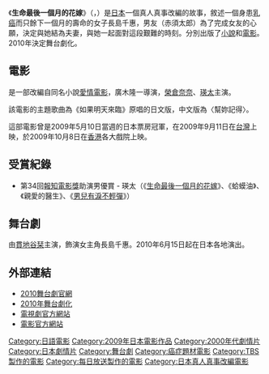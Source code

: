 《'''生命最後一個月的花嫁'''》（{{lang-ja|余命1ヶ月の花嫁}}，{{lang-en|April Bride}}）是[[日本|日本]]一個真人真事改編的故事，敘述一個身患[[乳癌|乳癌]]而只餘下一個月的壽命的女子長島千惠，男友（赤須太郎）為了完成女友的心願，決定與她結為夫妻，與她一起面對這段艱難的時刻。分別出版了[[小說|小說]]和[[電影|電影]]。2010年決定舞台劇化。

==電影==
{{Infobox Film
|片名          = 生命最後一個月的花嫁
|電影原名      = {{lang|ja|余命1ヶ月の花嫁}}
|圖像          = 
|圖像說明      = 
|導演          = 廣木隆一
|監製          = 平野隆
|製片          = 
|編劇          = {{lang|ja|斉藤ひろし}}
|劇本          = 
|故事          = 
|原著          = 
|旁白          = 
|統籌          = 
|主演          = [[榮倉奈奈|榮倉奈奈]]<br/>[[瑛太|瑛太]]
|分級          = 
|副標題        = 
|主題曲        = 
|片頭曲        = 
|片尾曲        = 
|配樂          = 大橋好規
|攝影          = {{lang|ja|斉藤幸一}}
|剪輯          = 菊池純一 
|製片商        = "April Bride" Project
|發行商        = [[東寶|東寶]]
|上映日期      = {{flagicon|JPN}} 2009年5月9日<br />{{flagicon|TWN}} 2009年9月11日
|發行日期      = 
|片長          = 129分
|產地          = {{JPN}}
|語言          = {{flagicon|Japan}} [[日本語|日本語]]
|官方網站      = 
|預算          = 
|票房          = 
|前集          = 
|續集          = 
|中國大陸片名  = 
|港澳片名      = 
|臺灣片名      = 
|新馬片名      = 
|sarft_id    = <!-- 公映許可號碼 -->
|amg_id      = <!-- AMG（All Media Guide）ID -->
|imdb_id     = <!-- IMDB（互聯網電影數據庫）ID -->
}}

是一部改編自同名小說[[愛情電影|愛情電影]]，廣木隆一導演，[[榮倉奈奈|榮倉奈奈]]、[[瑛太|瑛太]]主演。

該電影的主題歌曲為《如果明天來臨》原唱的日文版，中文版為〈幫妳記得〉。

這部電影曾是2009年5月10日當週的日本票房冠軍，在2009年9月11日在[[台灣|台灣]]上映，於2009年10月8日在[[香港|香港]]各大戲院上映。

==受賞紀錄==
*第34回[[報知電影獎|報知電影獎]]助演男優賞 - 瑛太（《[[生命最後一個月的花嫁|生命最後一個月的花嫁]]》、《蛤蟆油》、《親愛的醫生》、《[[男兒有淚不輕彈|男兒有淚不輕彈]]》）

==舞台劇==
由[[貫地谷栞|貫地谷栞]]主演，飾演女主角長島千惠。2010年6月15日起在日本各地演出。

==外部連結==
*[https://web.archive.org/web/20100129152739/http://www.ints.co.jp/yomei/index.htm 2010舞台劇官網]
*[http://www.tbs.co.jp/event/hanayome2010/ 2010年舞台劇化] {{Wayback|url=http://www.tbs.co.jp/event/hanayome2010/ |date=20100416090611 }}
*[http://www.tbs.co.jp/hanayomecaravan/tv/ 電視劇官方網站] {{Wayback|url=http://www.tbs.co.jp/hanayomecaravan/tv/ |date=20160618085120 }}
*[https://web.archive.org/web/20091031205049/http://www.hanayome-movie.jp/index.html 電影官方網站]

{{DEFAULTSORT:Yomei Ikkagetsu no Hanayome}}
[[Category:日語電影|Category:日語電影]]
[[Category:2009年日本電影作品|Category:2009年日本電影作品]]
[[Category:2000年代劇情片|Category:2000年代劇情片]]
[[Category:日本劇情片|Category:日本劇情片]]
[[Category:舞台劇|Category:舞台劇]]
[[Category:癌症題材電影|Category:癌症題材電影]]
[[Category:TBS製作的電影|Category:TBS製作的電影]]
[[Category:每日放送製作的電影|Category:每日放送製作的電影]]
[[Category:日本真人真事改編電影|Category:日本真人真事改編電影]]